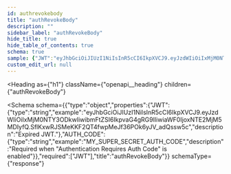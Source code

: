 ```yaml
---
id: authrevokebody
title: "authRevokeBody"
description: ""
sidebar_label: "authRevokeBody"
hide_title: true
hide_table_of_contents: true
schema: true
sample: {"JWT":"eyJhbGciOiJIUzI1NiIsInR5cCI6IkpXVCJ9.eyJzdWIiOiIxMjM0NTY3ODkwIiwibmFtZSI6IkpvaG4gRG9lIiwiaWF0IjoxNTE2MjM5MDIyfQ.SflKxwRJSMeKKF2QT4fwpMeJf36POk6yJV_adQssw5c","AUTH_CODE":"MY_SUPER_SECRET_AUTH_CODE"}
custom_edit_url: null
---
```



<Heading
  as={"h1"}
  className={"openapi__heading"}
  children={"authRevokeBody"}
>
</Heading>





<Schema
  schema={{"type":"object","properties":{"JWT":{"type":"string","example":"eyJhbGciOiJIUzI1NiIsInR5cCI6IkpXVCJ9.eyJzdWIiOiIxMjM0NTY3ODkwIiwibmFtZSI6IkpvaG4gRG9lIiwiaWF0IjoxNTE2MjM5MDIyfQ.SflKxwRJSMeKKF2QT4fwpMeJf36POk6yJV_adQssw5c","description":"Expired JWT."},"AUTH_CODE":{"type":"string","example":"MY_SUPER_SECRET_AUTH_CODE","description":"Required when \"Authentication Requires Auth Code\" is enabled"}},"required":["JWT"],"title":"authRevokeBody"}}
  schemaType={"response"}
>
  
</Schema>
            